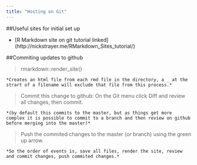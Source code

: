 ```yaml
---
title: "Hosting on Git"
---
```


##Useful sites for initial set up

* [R Markdown site on git tutorial linked] (http://nickstrayer.me/RMarkdown_Sites_tutorial/)




##Commiting updates to github

> rmarkdown::render_site()  

    *Creates an html file from each rmd file in the directory, a _ at the strart of a filename will exclude that file from this process.*

> Commit this change to github: On the Git menu click Diff and review all changes, then commit.

    *(by default this commits to the master, but as things get more complex it is possible to commit to a branch and then review on github before merging into the master)*

> Push the commited changes to the master (or branch) using the green up arrow.

    *So the order of events is, save all files, render the site, review and commit changes, push commited changes.*


